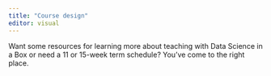 ```yaml
---
title: "Course design"
editor: visual
---
```


Want some resources for learning more about teaching with Data Science in a Box or need a 11 or 15-week term schedule?
You've come to the right place.
